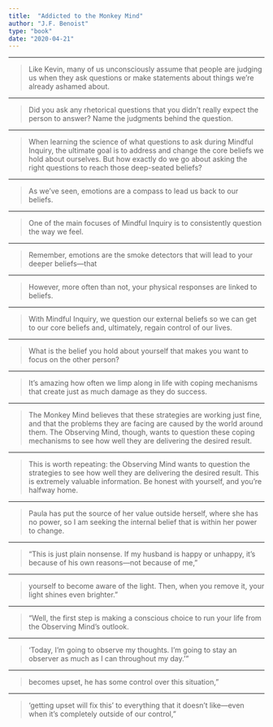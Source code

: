 ```yaml
---
title:  "Addicted to the Monkey Mind"
author: "J.F. Benoist"
type: "book"
date: "2020-04-21"
---
```

- - -

>Like Kevin, many of us unconsciously assume that people are judging us when they ask questions or make statements about things we’re already ashamed about.
- - -

>Did you ask any rhetorical questions that you didn’t really expect the person to answer? Name the judgments behind the question.
- - -

>When learning the science of what questions to ask during Mindful Inquiry, the ultimate goal is to address and change the core beliefs we hold about ourselves. But how exactly do we go about asking the right questions to reach those deep-seated beliefs?
- - -

>As we’ve seen, emotions are a compass to lead us back to our beliefs.
- - -

>One of the main focuses of Mindful Inquiry is to consistently question the way we feel.
- - -

>Remember, emotions are the smoke detectors that will lead to your deeper beliefs—that
- - -

>However, more often than not, your physical responses are linked to beliefs.
- - -

>With Mindful Inquiry, we question our external beliefs so we can get to our core beliefs and, ultimately, regain control of our lives.
- - -

>What is the belief you hold about yourself that makes you want to focus on the other person?
- - -

>It’s amazing how often we limp along in life with coping mechanisms that create just as much damage as they do success.
- - -

>The Monkey Mind believes that these strategies are working just fine, and that the problems they are facing are caused by the world around them. The Observing Mind, though, wants to question these coping mechanisms to see how well they are delivering the desired result.
- - -

>This is worth repeating: the Observing Mind wants to question the strategies to see how well they are delivering the desired result. This is extremely valuable information. Be honest with yourself, and you’re halfway home.
- - -

>Paula has put the source of her value outside herself, where she has no power, so I am seeking the internal belief that is within her power to change.
- - -

>“This is just plain nonsense. If my husband is happy or unhappy, it’s because of his own reasons—not because of me,”
- - -

>yourself to become aware of the light. Then, when you remove it, your light shines even brighter.”
- - -

>“Well, the first step is making a conscious choice to run your life from the Observing Mind’s outlook.
- - -

>‘Today, I’m going to observe my thoughts. I’m going to stay an observer as much as I can throughout my day.’”
- - -

>becomes upset, he has some control over this situation,”
- - -

>‘getting upset will fix this’ to everything that it doesn’t like—even when it’s completely outside of our control,”
